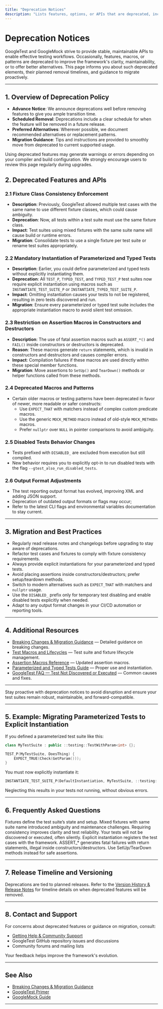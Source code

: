 ```yaml
---
title: "Deprecation Notices"
description: "Lists features, options, or APIs that are deprecated, including scheduled removal timelines and preferred alternatives. Users get advance notice and guidance on proactive migration to supported patterns."
---
```


# Deprecation Notices

GoogleTest and GoogleMock strive to provide stable, maintainable APIs to enable effective testing workflows. Occasionally, features, macros, or patterns are deprecated to improve the framework's clarity, maintainability, or to offer better alternatives. This page informs you about such deprecated elements, their planned removal timelines, and guidance to migrate proactively.

---

## 1. Overview of Deprecation Policy

- **Advance Notice**: We announce deprecations well before removing features to give you ample transition time.
- **Scheduled Removal**: Deprecations include a clear schedule for when the feature will be removed in a future release.
- **Preferred Alternatives**: Wherever possible, we document recommended alternatives or replacement patterns.
- **Migration Guidance**: Tips and instructions are provided to smoothly move from deprecated to current supported usage.

Using deprecated features may generate warnings or errors depending on your compiler and build configuration. We strongly encourage users to review this page regularly during upgrades.


## 2. Deprecated Features and APIs

### 2.1 Fixture Class Consistency Enforcement

- **Description**: Previously, GoogleTest allowed multiple test cases with the same name to use different fixture classes, which could cause ambiguity.
- **Deprecation**: Now, all tests within a test suite must use the same fixture class.
- **Impact**: Test suites using mixed fixtures with the same suite name will cause build or runtime errors.
- **Migration**: Consolidate tests to use a single fixture per test suite or rename test suites appropriately.

### 2.2 Mandatory Instantiation of Parameterized and Typed Tests

- **Description**: Earlier, you could define parameterized and typed tests without explicitly instantiating them.
- **Deprecation**: All `TEST_P`, `TYPED_TEST`, and `TYPED_TEST_P` test suites now require explicit instantiation using macros such as `INSTANTIATE_TEST_SUITE_P` or `INSTANTIATE_TYPED_TEST_SUITE_P`.
- **Impact**: Omitting instantiation causes your tests to not be registered, resulting in zero tests discovered and run.
- **Migration**: Ensure every parameterized or typed test suite includes the appropriate instantiation macro to avoid silent test omission.

### 2.3 Restriction on Assertion Macros in Constructors and Destructors

- **Description**: The use of fatal assertion macros such as `ASSERT_*()` and `FAIL()` inside constructors or destructors is deprecated.
- **Reason**: These macros generate `return` statements, which is invalid in constructors and destructors and causes compiler errors.
- **Impact**: Compilation failures if these macros are used directly within these special member functions.
- **Migration**: Move assertions to `SetUp()` and `TearDown()` methods or helper functions called from these methods.

### 2.4 Deprecated Macros and Patterns

- Certain older macros or testing patterns have been deprecated in favor of newer, more readable or safer constructs:
  - Use `EXPECT_THAT` with matchers instead of complex custom predicate macros.
  - Use the generic `MOCK_METHOD` macro instead of old-style `MOCK_METHODn` macros.
  - Prefer `nullptr` over `NULL` in pointer comparisons to avoid ambiguity.

### 2.5 Disabled Tests Behavior Changes

- Tests prefixed with `DISABLED_` are excluded from execution but still compiled.
- New behavior requires you to explicitly opt-in to run disabled tests with the flag `--gtest_also_run_disabled_tests`.

### 2.6 Output Format Adjustments

- The test reporting output format has evolved, improving XML and adding JSON support.
- Deprecation of outdated output formats or flags may occur;
- Refer to the latest CLI flags and environmental variables documentation to stay current.

---

## 3. Migration and Best Practices

- Regularly read release notes and changelogs before upgrading to stay aware of deprecations.
- Refactor test cases and fixtures to comply with fixture consistency requirements.
- Always provide explicit instantiations for your parameterized and typed tests.
- Avoid placing assertions inside constructors/destructors; prefer setup/teardown methods.
- Switch to modern alternatives such as `EXPECT_THAT` with matchers and `nullptr` usage.
- Use the `DISABLED_` prefix only for temporary test disabling and enable disabled tests explicitly when needed.
- Adapt to any output format changes in your CI/CD automation or reporting tools.

---

## 4. Additional Resources

- [Breaking Changes & Migration Guidance](./breaking-changes) — Detailed guidance on breaking changes.
- [Test Macros and Lifecycles](../api-reference/gtest-api-core/test-macros-and-lifecycle) — Test suite and fixture lifecycle management.
- [Assertion Macros Reference](../api-reference/gtest-api-core/assertions-and-predicate-macros) — Updated assertion macros.
- [Parameterized and Typed Tests Guide](../guides/writing-effective-tests/test-parameterization) — Proper use and instantiation.
- [GoogleTest FAQ — Test Not Discovered or Executed](../faq/troubleshooting-integration-runtime/test-not-discovered-or-executed) — Common causes and fixes.

---

<Tip>
Stay proactive with deprecation notices to avoid disruption and ensure your test suites remain robust, maintainable, and forward-compatible.
</Tip>

---

## 5. Example: Migrating Parameterized Tests to Explicit Instantiation

If you defined a parameterized test suite like this:

```cpp
class MyTestSuite : public ::testing::TestWithParam<int> {};

TEST_P(MyTestSuite, DoesThing) {
    EXPECT_TRUE(Check(GetParam()));
}
```

You must now explicitly instantiate it:

```cpp
INSTANTIATE_TEST_SUITE_P(DefaultInstantiation, MyTestSuite, ::testing::Values(1, 2, 3));
```

Neglecting this results in your tests not running, without obvious errors.

---

## 6. Frequently Asked Questions

<AccordionGroup title="Deprecation FAQs">
<Accordion title="Why does GoogleTest require fixture consistency now?">
Fixtures define the test suite’s state and setup. Mixed fixtures with same suite name introduced ambiguity and maintenance challenges. Requiring consistency improves clarity and test reliability.
</Accordion>
<Accordion title="What happens if I don't instantiate my parameterized tests?">
Your tests will not be discovered or executed, often silently. Explicit instantiation registers the test cases with the framework.
</Accordion>
<Accordion title="Why can't I use ASSERT_* macros in constructors or destructors?">
ASSERT_* generates fatal failures with return statements, illegal inside constructors/destructors. Use SetUp/TearDown methods instead for safe assertions.
</Accordion>
</AccordionGroup>

---

## 7. Release Timeline and Versioning

Deprecations are tied to planned releases. Refer to the [Version History & Release Notes](../changelog/release-highlights/version-history) for timeline details on when deprecated features will be removed.

---

## 8. Contact and Support

For concerns about deprecated features or guidance on migration, consult:

- [Getting Help & Community Support](../../getting-started/troubleshooting-support/community-support-channels)
- GoogleTest GitHub repository issues and discussions
- Community forums and mailing lists

Your feedback helps improve the framework's evolution.

---

## See Also

- [Breaking Changes & Migration Guidance](../changelog/breaking-deprecations-migrations/breaking-changes)
- [GoogleTest Primer](../overview/product-introduction/introduction-value)
- [GoogleMock Guide](../guides/getting-started/first-mock-guide)


---